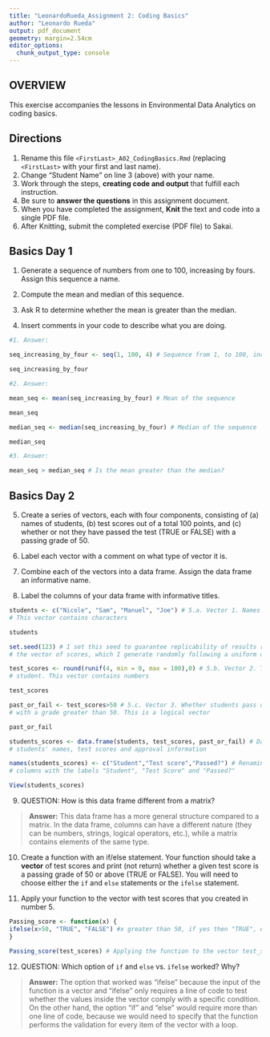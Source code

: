 ```yaml
---
title: "LeonardoRueda_Assignment 2: Coding Basics"
author: "Leonardo Rueda"
output: pdf_document
geometry: margin=2.54cm
editor_options: 
  chunk_output_type: console
---
```


## OVERVIEW

This exercise accompanies the lessons in Environmental Data Analytics on coding basics.

## Directions

1.  Rename this file `<FirstLast>_A02_CodingBasics.Rmd` (replacing `<FirstLast>` with your first and last name).
2.  Change "Student Name" on line 3 (above) with your name.
3.  Work through the steps, **creating code and output** that fulfill each instruction.
4.  Be sure to **answer the questions** in this assignment document.
5.  When you have completed the assignment, **Knit** the text and code into a single PDF file.
6.  After Knitting, submit the completed exercise (PDF file) to Sakai.

## Basics Day 1

1.  Generate a sequence of numbers from one to 100, increasing by fours. Assign this sequence a name.

2.  Compute the mean and median of this sequence.

3.  Ask R to determine whether the mean is greater than the median.

4.  Insert comments in your code to describe what you are doing.

```r
#1. Answer:

seq_increasing_by_four <- seq(1, 100, 4) # Sequence from 1, to 100, increasing by 4

seq_increasing_by_four

#2. Answer:

mean_seq <- mean(seq_increasing_by_four) # Mean of the sequence 

mean_seq 

median_seq <- median(seq_increasing_by_four) # Median of the sequence

median_seq

#3. Answer:

mean_seq > median_seq # Is the mean greater than the median?

```

## Basics Day 2

5.  Create a series of vectors, each with four components, consisting of (a) names of students, (b) test scores out of a total 100 points, and (c) whether or not they have passed the test (TRUE or FALSE) with a passing grade of 50.

6.  Label each vector with a comment on what type of vector it is.

7.  Combine each of the vectors into a data frame. Assign the data frame an informative name.

8.  Label the columns of your data frame with informative titles.

```r

students <- c("Nicole", "Sam", "Manuel", "Joe") # 5.a. Vector 1. Names of students.
# This vector contains characters

students

set.seed(123) # I set this seed to guarantee replicability of results regarding
# the vector of scores, which I generate randomly following a uniform distribution  

test_scores <- round(runif(4, min = 0, max = 100),0) # 5.b. Vector 2. Test scores for each 
# student. This vector contains numbers

test_scores 

past_or_fail <- test_scores>50 # 5.c. Vector 3. Whether students pass or fail the test
# with a grade greater than 50. This is a logical vector

past_or_fail

students_scores <- data.frame(students, test_scores, past_or_fail) # Data frame with the
# students' names, test scores and approval information

names(students_scores) <- c("Student","Test score","Passed?") # Renaming the data frame
# columns with the labels "Student", "Test Score" and "Passed?"

View(students_scores)

```

9.  QUESTION: How is this data frame different from a matrix?

> **Answer:** This data frame has a more general structure compared to a matrix. In the data frame, columns can have a different nature (they can be numbers, strings, logical operators, etc.), while a matrix contains elements of the same type. 

10. Create a function with an if/else statement. Your function should take a **vector** of test scores and print (not return) whether a given test score is a passing grade of 50 or above (TRUE or FALSE). You will need to choose either the `if` and `else` statements or the `ifelse` statement. 

11. Apply your function to the vector with test scores that you created in number 5.

```r
Passing_score <- function(x) {
ifelse(x>50, "TRUE", "FALSE") #x greater than 50, if yes then "TRUE", else then "FALSE"
}

Passing_score(test_scores) # Applying the function to the vector test_scores


```

12. QUESTION: Which option of `if` and `else` vs. `ifelse` worked? Why?

> **Answer:** The option that worked was "ifelse" because the input of the function is a vector and "ifelse" only requires a line of code to test whether the values inside the vector comply with a specific condition. On the other hand, the option "if" and "else" would require more than one line of code, because we would need to specify that the function performs the validation for every item of the vector with a loop.  
